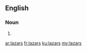 ==English==

===Noun===
{{head|en}}

# {{plural of|lazar}}

[[ar:lazars]]
[[fr:lazars]]
[[ku:lazars]]
[[my:lazars]]
